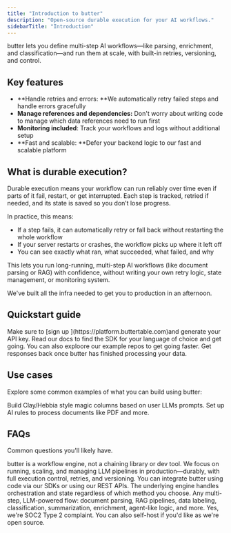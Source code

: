 ```yaml
---
title: "Introduction to butter"
description: "Open-source durable execution for your AI workflows."
sidebarTitle: "Introduction"
---
```


butter lets you define multi-step AI workflows—like parsing, enrichment, and classification—and run them at scale, with built-in retries, versioning, and control.

## Key features

- **Handle retries and errors: **We automatically retry failed steps and handle errors gracefully
- **Manage references and dependencies:** Don't worry about writing code to manage which data references need to run first
- **Monitoring included**: Track your workflows and logs without additional setup
- **Fast and scalable: **Defer your backend logic to our fast and scalable platform

## What is durable execution?

Durable execution means your workflow can run reliably over time even if parts of it fail, restart, or get interrupted. Each step is tracked, retried if needed, and its state is saved so you don’t lose progress.

In practice, this means:

- If a step fails, it can automatically retry or fall back without restarting the whole workflow
- If your server restarts or crashes, the workflow picks up where it left off
- You can see exactly what ran, what succeeded, what failed, and why

This lets you run long-running, multi-step AI workflows (like document parsing or RAG) with confidence, without writing your own retry logic, state management, or monitoring system.

We've built all the infra needed to get you to production in an afternoon.

## Quickstart guide

<Steps>
  <Step title="Create an account">
    Make sure to [sign up ](https://platform.buttertable.com)and generate your API key.
  </Step>
  <Step title="Integrate the butter SDK">
    Read our docs to find the SDK for your language of choice and get going. You can also exploore our example repos to get going faster.
  </Step>
  <Step title="Set up webhooks">
    Get responses back once butter has finished processing your data.
  </Step>
</Steps>

## Use cases

Explore some common examples of what you can build using butter:

<CardGroup cols={2}>
  <Card title="Magic Columns" icon="table" iconType="solid" color="#FFDF50">
    Build Clay/Hebbia style magic columns based on user LLMs prompts.
  </Card>
  <Card title="Document Processing" icon="file-pdf" iconType="solid" color="#FFDF50">
    Set up AI rules to process documents like PDF and more.
  </Card>
</CardGroup>

## FAQs

Common questions you'll likely have.

<AccordionGroup>
  <Accordion title="How is butter different from other LLM chaining tools?">
    butter is a workflow engine, not a chaining library or dev tool. We focus on running, scaling, and managing LLM pipelines in production—durably, with full execution control, retries, and versioning.
  </Accordion>
  <Accordion title="How do I integrate butter?">
    You can integrate butter using code via our SDKs or using our REST APIs. The underlying engine handles orchestration and state regardless of which method you choose.
  </Accordion>
  <Accordion title="What kinds of workflows can I run with butter?">
    Any multi-step, LLM-powered flow: document parsing, RAG pipelines, data labeling, classification, summarization, enrichment, agent-like logic, and more.
  </Accordion>
  <Accordion title="Are you SOC2 compliant?">
    Yes, we're SOC2 Type 2 complaint. You can also self-host if you'd like as we're open source.
  </Accordion>
</AccordionGroup>